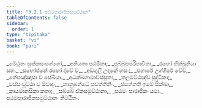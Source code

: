 ```yaml
---
title: "3.2.1 පඨමපාරාජිකසමුට්ඨාන"
tableOfContents: false
sidebar:
  order: 1
type: "tipitaka"
basket: "vi"
book: "pari"
---
```



<DynamicBreadcrumb />

<Division number="258" book="pari">

<Paragraph number="1088" type="verses" book="pari">
_මේථුනං සුක්කසංසග්ගෝ,_  
_අනියතා පඨමිකා;_  
_පුබ්බූපපරිපාචිතා,_  
_රහෝ භික්ඛුනියා සහ._  

</Paragraph>

<Paragraph number="1089" type="verses" book="pari">
_සභෝජනේ රහෝ ද්වේ ච,_  
_අඞ්ගුලි උදකේ හසං;_  
_පහාරේ උග්ගිරේ චේව,_  
_තේපඤ්ඤාසා ච සේඛියා._  

</Paragraph>

<Paragraph number="1090" type="verses" book="pari">
_අධක්ඛගාමාවස්සුතා,_  
_තලමට්ඨඤ්ච සුද්ධිකා;_  
_වස්සංවුට්ඨා ච ඕවාදං,_  
_නානුබන්ධේ පවත්තිනිං._  

</Paragraph>

<Paragraph number="1091" type="verses" book="pari">
_ඡසත්තති ඉමේ සික්ඛා,_  
_කායමානසිකා කතා;_  
_සබ්බේ ඒකසමුට්ඨානා,_  
_පඨමං පාරාජිකං යථා._  


</Paragraph>
</Division>

<Paragraph number="1092" type="center" book="pari">
පඨමපාරාජිකසමුට්ඨානං නිට්ඨිතං.
</Paragraph>